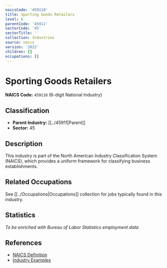 ```yaml
---
naicsCode: '459110'
title: Sporting Goods Retailers
level: 6
parentCode: '45911'
sectorCode: '45'
sectorTitle: ''
collection: Industries
source: naics
version: '2022'
children: []
occupations: []
---
```

# Sporting Goods Retailers

**NAICS Code:** `459110` (6-digit National Industry)

## Classification

- **Parent Industry:** [[../45911|Parent]]
- **Sector:** 45

## Description

This industry is part of the North American Industry Classification System (NAICS), which provides a uniform framework for classifying business establishments.

## Related Occupations

See [[../Occupations|Occupations]] collection for jobs typically found in this industry.

## Statistics

*To be enriched with Bureau of Labor Statistics employment data*

## References

- [NAICS Definition](https://www.census.gov/naics/)
- [Industry Examples](https://www.census.gov/naics/2022NAICS/)
